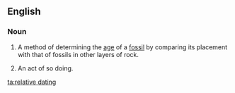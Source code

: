 ==English==

===Noun===
{{en-noun|head=[[relative]] [[dating]]}}

# {{uncountable}} A method of determining the [[age]] of a [[fossil]] by comparing its placement with that of fossils in other layers of rock.
# {{countable}} An act of so doing.

[[ta:relative dating]]